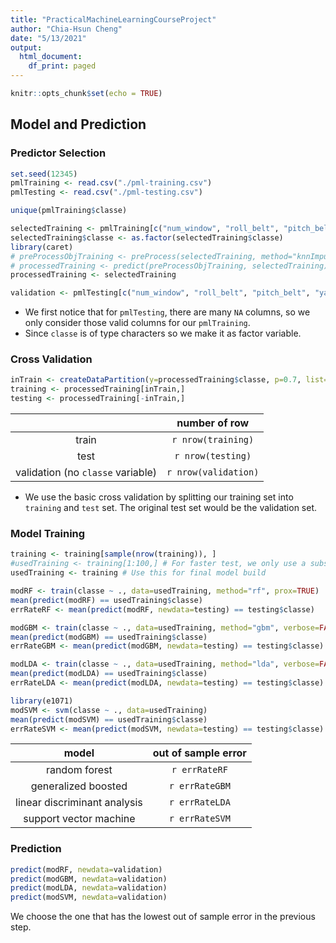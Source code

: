 ```yaml
---
title: "PracticalMachineLearningCourseProject"
author: "Chia-Hsun Cheng"
date: "5/13/2021"
output:
  html_document:
    df_print: paged
---
```


```r
knitr::opts_chunk$set(echo = TRUE)
```

## Model and Prediction

### Predictor Selection

```r
set.seed(12345)
pmlTraining <- read.csv("./pml-training.csv")
pmlTesting <- read.csv("./pml-testing.csv")

unique(pmlTraining$classe)

selectedTraining <- pmlTraining[c("num_window", "roll_belt", "pitch_belt", "yaw_belt", "total_accel_belt", "gyros_belt_x", "gyros_belt_y", "gyros_belt_z", "accel_belt_x", "accel_belt_y", "accel_belt_z", "magnet_arm_x", "magnet_arm_y", "magnet_arm_z", "roll_forearm", "pitch_forearm", "yaw_forearm", "total_accel_arm", "gyros_arm_x", "gyros_arm_y", "gyros_arm_z", "accel_arm_x", "accel_arm_y", "accel_arm_z","magnet_arm_x","magnet_arm_y", "magnet_arm_z","roll_dumbbell","pitch_dumbbell","yaw_dumbbell","total_accel_dumbbell", "gyros_dumbbell_x","gyros_dumbbell_y", "gyros_dumbbell_z", "accel_dumbbell_x","accel_dumbbell_y","accel_dumbbell_z","magnet_dumbbell_x","magnet_dumbbell_y", "magnet_dumbbell_z","roll_forearm","pitch_forearm", "yaw_forearm", "total_accel_forearm","gyros_forearm_x","gyros_forearm_y", "gyros_forearm_z","accel_forearm_x", "accel_forearm_y","accel_forearm_z", "magnet_forearm_x","magnet_forearm_y", "magnet_forearm_z", "classe")]
selectedTraining$classe <- as.factor(selectedTraining$classe)
library(caret)
# preProcessObjTraining <- preProcess(selectedTraining, method="knnImpute") # No need to impute since no NAs in selected columns
# processedTraining <- predict(preProcessObjTraining, selectedTraining)
processedTraining <- selectedTraining

validation <- pmlTesting[c("num_window", "roll_belt", "pitch_belt", "yaw_belt", "total_accel_belt", "gyros_belt_x", "gyros_belt_y", "gyros_belt_z", "accel_belt_x", "accel_belt_y", "accel_belt_z", "magnet_arm_x", "magnet_arm_y", "magnet_arm_z", "roll_forearm", "pitch_forearm", "yaw_forearm", "total_accel_arm", "gyros_arm_x", "gyros_arm_y", "gyros_arm_z", "accel_arm_x", "accel_arm_y", "accel_arm_z","magnet_arm_x","magnet_arm_y","magnet_arm_z","roll_dumbbell","pitch_dumbbell","yaw_dumbbell","total_accel_dumbbell","gyros_dumbbell_x","gyros_dumbbell_y", "gyros_dumbbell_z","accel_dumbbell_x","accel_dumbbell_y","accel_dumbbell_z","magnet_dumbbell_x","magnet_dumbbell_y", "magnet_dumbbell_z","roll_forearm","pitch_forearm", "yaw_forearm", "total_accel_forearm","gyros_forearm_x","gyros_forearm_y", "gyros_forearm_z","accel_forearm_x", "accel_forearm_y","accel_forearm_z", "magnet_forearm_x","magnet_forearm_y", "magnet_forearm_z")]
```

* We first notice that for `pmlTesting`, there are many `NA` columns, so we only consider those valid columns for our `pmlTraining`.
* Since `classe` is of type characters so we make it as factor variable.

### Cross Validation

```r
inTrain <- createDataPartition(y=processedTraining$classe, p=0.7, list=FALSE)
training <- processedTraining[inTrain,]
testing <- processedTraining[-inTrain,]
```

| | number of row | 
| :-: | :-: |
| train | `r nrow(training)` | 
| test | `r nrow(testing)` | 
| validation (no `classe` variable) | `r nrow(validation)` |

* We use the basic cross validation by splitting our training set into `training` and `test` set. The original test set would be the validation set.

### Model Training

```r
training <- training[sample(nrow(training)), ]
#usedTraining <- training[1:100,] # For faster test, we only use a subset of the training data
usedTraining <- training # Use this for final model build
```

```r
modRF <- train(classe ~ ., data=usedTraining, method="rf", prox=TRUE) 
mean(predict(modRF) == usedTraining$classe)
errRateRF <- mean(predict(modRF, newdata=testing) == testing$classe)
```

```r
modGBM <- train(classe ~ ., data=usedTraining, method="gbm", verbose=FALSE)
mean(predict(modGBM) == usedTraining$classe)
errRateGBM <- mean(predict(modGBM, newdata=testing) == testing$classe)
```

```r
modLDA <- train(classe ~ ., data=usedTraining, method="lda", verbose=FALSE)
mean(predict(modLDA) == usedTraining$classe)
errRateLDA <- mean(predict(modLDA, newdata=testing) == testing$classe)
```

```r
library(e1071)
modSVM <- svm(classe ~ ., data=usedTraining)
mean(predict(modSVM) == usedTraining$classe)
errRateSVM <- mean(predict(modSVM, newdata=testing) == testing$classe)
```

| model | out of sample error | 
| :-: | :-: |
| random forest | `r errRateRF` | 
| generalized boosted | `r errRateGBM` | 
| linear discriminant analysis | `r errRateLDA` |
| support vector machine | `r errRateSVM` |

### Prediction

```r
predict(modRF, newdata=validation)
predict(modGBM, newdata=validation)
predict(modLDA, newdata=validation)
predict(modSVM, newdata=validation)
```

We choose the one that has the lowest out of sample error in the previous step.

